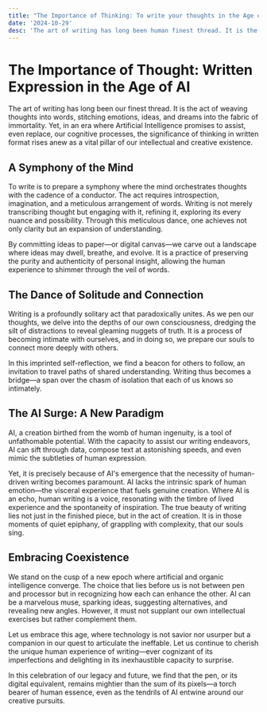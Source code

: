 ```yaml
---
title: "The Importance of Thinking: To write your thoughts in the Age of AI"
date: '2024-10-29'
desc: 'The art of writing has long been human finest thread. It is the act of weaving thoughts into words, stitching emotions, ideas, and dreams into the fabric of immortality. Yet, in an era where Artificial Intelligence promises to assist, even replace, our cognitive processes, the significance of writing your thoughts rises anew as a vital pillar of our intellectual and creative existence.'
---
```


# The Importance of Thought: Written Expression in the Age of AI

The art of writing has long been our finest thread.
It is the act of weaving thoughts into words, stitching emotions, ideas, and dreams into the fabric of immortality.
Yet, in an era where Artificial Intelligence promises to assist, even replace, our cognitive processes, the significance of thinking in written format
rises anew as a vital pillar of our intellectual and creative existence.

## A Symphony of the Mind

To write is to prepare a symphony where the mind orchestrates thoughts with the cadence of a conductor.
The act requires introspection, imagination, and a meticulous arrangement of words.
Writing is not merely transcribing thought but engaging with it, refining it, exploring its every nuance and possibility.
Through this meticulous dance, one achieves not only clarity but an expansion of understanding.

By committing ideas to paper—or digital canvas—we carve out a landscape where ideas may dwell, breathe, and evolve.
It is a practice of preserving the purity and authenticity of personal insight, allowing the human experience to shimmer through the veil of words.

## The Dance of Solitude and Connection

Writing is a profoundly solitary act that paradoxically unites.
As we pen our thoughts, we delve into the depths of our own consciousness, dredging the silt of distractions to reveal gleaming nuggets of truth.
It is a process of becoming intimate with ourselves, and in doing so, we prepare our souls to connect more deeply with others.

In this imprinted self-reflection, we find a beacon for others to follow, an invitation to travel paths of shared understanding.
Writing thus becomes a bridge—a span over the chasm of isolation that each of us knows so intimately.

## The AI Surge: A New Paradigm

AI, a creation birthed from the womb of human ingenuity, is a tool of unfathomable potential.
With the capacity to assist our writing endeavors, AI can sift through data, compose text at astonishing speeds, and even mimic the subtleties of human expression.

Yet, it is precisely because of AI's emergence that the necessity of human-driven writing becomes paramount.
AI lacks the intrinsic spark of human emotion—the visceral experience that fuels genuine creation.
Where AI is an echo, human writing is a voice, resonating with the timbre of lived experience and the spontaneity of inspiration.
The true beauty of writing lies not just in the finished piece, but in the act of creation.
It is in those moments of quiet epiphany, of grappling with complexity, that our souls sing.

## Embracing Coexistence

We stand on the cusp of a new epoch where artificial and organic intelligence converge.
The choice that lies before us is not between pen and processor but in recognizing how each can enhance the other.
AI can be a marvelous muse, sparking ideas, suggesting alternatives, and revealing new angles.
However, it must not supplant our own intellectual exercises but rather complement them.

Let us embrace this age, where technology is not savior nor usurper but a companion in our quest to articulate the ineffable.
Let us continue to cherish the unique human experience of writing—ever cognizant of its imperfections and delighting in its inexhaustible capacity to surprise.

In this celebration of our legacy and future, we find that the pen, or its digital equivalent, remains mightier than the sum of its pixels—a torch bearer of human essence, even as the tendrils of AI entwine around our creative pursuits.
